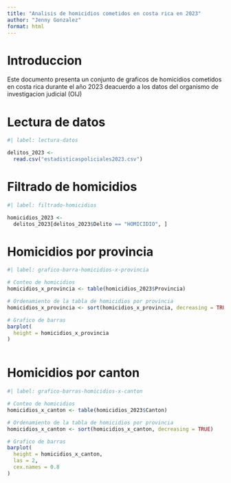 ---
title: "Analisis de homicidios cometidos en costa rica en 2023"
author: "Jenny Gonzalez"
format: html
---

# Introduccion
Este documento presenta un conjunto de graficos de homicidios cometidos en costa rica durante el año 2023 deacuerdo a los datos del organismo de investigacion judicial (OIJ)

# Lectura de datos

```{r}
#| label: lectura-datos

delitos_2023 <-
  read.csv("estadisticaspoliciales2023.csv")
```

# Filtrado de homicidios

```{r}
#| label: filtrado-homicidios

homicidios_2023 <-
  delitos_2023[delitos_2023$Delito == "HOMICIDIO", ]
```

# Homicidios por provincia

```{r}
#| label: grafico-barra-homicidios-x-provincia

# Conteo de homicidios
homicidios_x_provincia <- table(homicidios_2023$Provincia)

# Ordenamiento de la tabla de homicidios por provincia
homicidios_x_provincia <- sort(homicidios_x_provincia, decreasing = TRUE)

# Grafico de barras
barplot(
  height = homicidios_x_provincia
)



```

# Homicidios por canton 

```{r}
#| label: grafico-barras-homicidios-x-canton

# Conteo de homicidios
homicidios_x_canton <- table(homicidios_2023$Canton)

# Ordenamiento de la tabla de homicidios por provincia
homicidios_x_canton <- sort(homicidios_x_canton, decreasing = TRUE)

# Grafico de barras
barplot(
  height = homicidios_x_canton,
  las = 2,
  cex.names = 0.8
)


```




